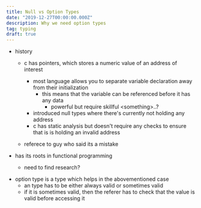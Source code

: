 ```yaml
---
title: Null vs Option Types
date: "2019-12-27T00:00:00.000Z"
description: Why we need option types
tag: typing
draft: true
---
```


- history

  - c has pointers, which stores a numeric value of an address of interest

    - most language allows you to separate variable declaration away from their initialization
      - this means that the variable can be referenced before it has any data
        - powerful but require skillful \<something>..?
    - introduced null types where there's currently not holding any address
    - c has static analysis but doesn't require any checks to ensure that is is holding an invalid address

  - referece to guy who said its a mistake

- has its roots in functional programming
  - need to find research?

* option type is a type which helps in the abovementioned case
  - an type has to be either always valid or sometimes valid
  - if it is sometimes valid, then the referer has to check that the value is valid before accessing it
